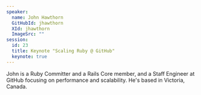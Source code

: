 ```yaml
---
speaker:
  name: John Hawthorn
  GitHubId: jhawthorn
  XId: jhawthorn
  ImageSrc: ""
session:
  id: 23
  title: Keynote "Scaling Ruby @ GitHub"
  keynote: true
---
```


John is a Ruby Committer and a Rails Core member, and a Staff Engineer at
GitHub focusing on performance and scalability. He's based in Victoria,
Canada.
